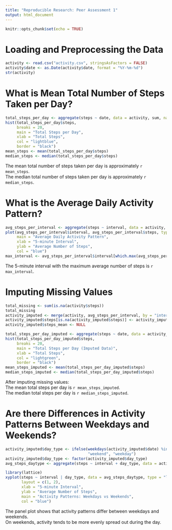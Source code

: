 ```yaml
---
title: "Reproducible Research: Peer Assessment 1"
output: html_document
---
```


```r
knitr::opts_chunk$set(echo = TRUE)
```

# Loading and Preprocessing the Data

```r
activity <- read.csv("activity.csv", stringsAsFactors = FALSE)
activity$date <- as.Date(activity$date, format = "%Y-%m-%d")
str(activity)
```

# What is Mean Total Number of Steps Taken per Day?

```r
total_steps_per_day <- aggregate(steps ~ date, data = activity, sum, na.rm = TRUE)
hist(total_steps_per_day$steps,
     breaks = 20,
     main = "Total Steps per Day",
     xlab = "Total Steps",
     col = "lightblue",
     border = "black")
mean_steps <- mean(total_steps_per_day$steps)
median_steps <- median(total_steps_per_day$steps)
```

The mean total number of steps taken per day is approximately `r mean_steps`.  
The median total number of steps taken per day is approximately `r median_steps`.

# What is the Average Daily Activity Pattern?

```r
avg_steps_per_interval <- aggregate(steps ~ interval, data = activity, mean, na.rm = TRUE)
plot(avg_steps_per_interval$interval, avg_steps_per_interval$steps, type = "l",
     main = "Average Daily Activity Pattern",
     xlab = "5-minute Interval",
     ylab = "Average Number of Steps",
     col = "blue")
max_interval <- avg_steps_per_interval$interval[which.max(avg_steps_per_interval$steps)]
```

The 5-minute interval with the maximum average number of steps is `r max_interval`.

# Imputing Missing Values

```r
total_missing <- sum(is.na(activity$steps))
total_missing
activity_imputed <- merge(activity, avg_steps_per_interval, by = "interval", suffixes = c("", "_mean"))
activity_imputed$steps[is.na(activity_imputed$steps)] <- activity_imputed$steps_mean[is.na(activity_imputed$steps)]
activity_imputed$steps_mean <- NULL
```
```r
total_steps_per_day_imputed <- aggregate(steps ~ date, data = activity_imputed, sum)
hist(total_steps_per_day_imputed$steps,
     breaks = 20,
     main = "Total Steps per Day (Imputed Data)",
     xlab = "Total Steps",
     col = "lightgreen",
     border = "black")
mean_steps_imputed <- mean(total_steps_per_day_imputed$steps)
median_steps_imputed <- median(total_steps_per_day_imputed$steps)
```

After imputing missing values:  
The mean total steps per day is `r mean_steps_imputed`.  
The median total steps per day is `r median_steps_imputed`.

# Are there Differences in Activity Patterns Between Weekdays and Weekends?

```r
activity_imputed$day_type <- ifelse(weekdays(activity_imputed$date) %in% c("Saturday", "Sunday"),
                                    "weekend", "weekday")
activity_imputed$day_type <- factor(activity_imputed$day_type)
avg_steps_daytype <- aggregate(steps ~ interval + day_type, data = activity_imputed, mean)
```
```r
library(lattice)
xyplot(steps ~ interval | day_type, data = avg_steps_daytype, type = "l",
       layout = c(1, 2),
       xlab = "5-minute Interval",
       ylab = "Average Number of Steps",
       main = "Activity Patterns: Weekdays vs Weekends",
       col = "blue")
```

The panel plot shows that activity patterns differ between weekdays and weekends.  
On weekends, activity tends to be more evenly spread out during the day.

